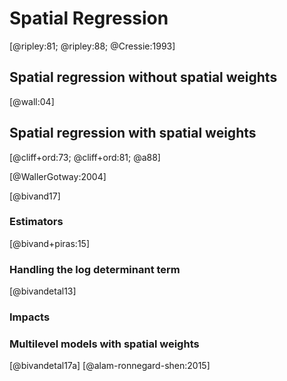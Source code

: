 # Spatial Regression


[@ripley:81; @ripley:88; @Cressie:1993]



## Spatial regression without spatial weights

[@wall:04]

## Spatial regression with spatial weights

[@cliff+ord:73; @cliff+ord:81; @a88]

[@WallerGotway:2004]


[@bivand17]

### Estimators

[@bivand+piras:15]

### Handling the log determinant term

[@bivandetal13]

### Impacts

### Multilevel models with spatial weights

[@bivandetal17a]
[@alam-ronnegard-shen:2015]